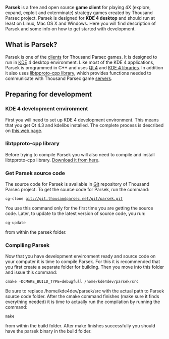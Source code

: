 '''Parsek''' is a free and open source '''game client''' for playing 4X (explore, expand, exploit and exterminate) strategy games created by Thousand Parsec project. Parsek is designed for '''KDE 4 desktop''' and should run at least on Linux, Mac OS X and Windows. Here you will find description of Parsek and some info on how to get started with development.

== What is Parsek? ==
Parsek is one of the [[clients]] for Thousand Parsec games. It is designed to run in [http://www.kde.org/ KDE] 4 desktop environment. Like most of the KDE 4 applications, Parsek is programmed in C++ and uses [http://doc.trolltech.com/latest/ Qt 4] and [http://api.kde.org/4.x-api/kdelibs-apidocs/ KDE 4 libraries]. In addition it also uses [http://www.thousandparsec.net/tp/dev/documents/libtpproto-cpp/html/ libtpproto-cpp library], which provides functions needed to communicate with Thousand Parsec game [[servers]].

== Preparing for development ==

=== KDE 4 development environment ===
First you will need to set up KDE 4 development environment. This means that you get Qt 4.3 and kdelibs installed. The complete process is described on [http://techbase.kde.org/index.php?title=Getting_Started/Build/KDE4 this web page].

=== libtpproto-cpp library ===
Before trying to compile Parsek you will also need to compile and install libtpproto-cpp library. [http://sourceforge.net/project/showfiles.php?group_id=132078&package_id=153887 Download it from here].

=== Get Parsek source code ===
The source code for Parsek is available in [[Git]] repository of Thousand Parsec project. To get the source code for Parsek, run the command:
 
 cg-clone git://git.thousandparsec.net/git/parsek.git

You use this command only for the first time you are getting the source code. Later, to update to the latest version of source code, you run: 

 cg-update

from within the parsek folder. 

=== Compiling Parsek ===
Now that you have development environment ready and source code on your computer it is time to compile Parsek. For this it is recommended that you first create a separate folder for building. Then you move into this folder and issue this command: 

 cmake -DCMAKE_BUILD_TYPE=debugfull /home/kde4dev/parsek/src

Be sure to replace /home/kde4dev/parsek/src with the actual path to Parsek source code folder. After the cmake command finishes (make sure it finds everything needed) it is time to actually run the compilation by running the command: 

 make

from within the build folder. After make finishes successfully you should have the parsek binary in the build folder.